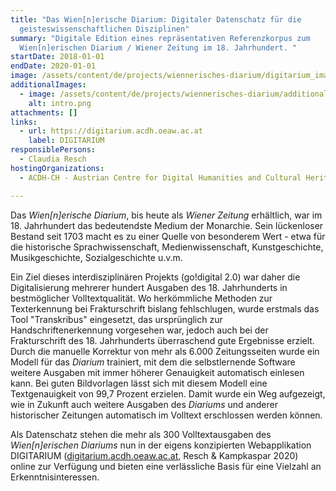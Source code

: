 ```yaml
---
title: "Das Wien[n]erische Diarium: Digitaler Datenschatz für die
  geisteswissenschaftlichen Disziplinen"
summary: "Digitale Edition eines repräsentativen Referenzkorpus zum
  Wien[n]erischen Diarium / Wiener Zeitung im 18. Jahrhundert. "
startDate: 2018-01-01
endDate: 2020-01-01
image: /assets/content/de/projects/wiennerisches-diarium/digitarium_image.jpg
additionalImages:
  - image: /assets/content/de/projects/wiennerisches-diarium/additionalImages/intro.png
    alt: intro.png
attachments: []
links:
  - url: https://digitarium.acdh.oeaw.ac.at
    label: DIGITARIUM
responsiblePersons:
  - Claudia Resch
hostingOrganizations:
  - ACDH-CH - Austrian Centre for Digital Humanities and Cultural Heritage

---
```

Das _Wien\[n\]erische Diarium_, bis heute als _Wiener Zeitung_ erhältlich, war im 18. Jahrhundert das bedeutendste Medium der Monarchie. Sein lückenloser Bestand seit 1703 macht es zu einer Quelle von besonderem Wert - etwa für die historische Sprachwissenschaft, Medienwissenschaft, Kunstgeschichte, Musikgeschichte, Sozialgeschichte u.v.m.

Ein Ziel dieses interdisziplinären Projekts (go!digital 2.0) war daher die Digitalisierung mehrerer hundert Ausgaben des 18. Jahrhunderts in bestmöglicher Volltextqualität. Wo herkömmliche Methoden zur Texterkennung bei Frakturschrift bislang fehlschlugen, wurde erstmals das Tool "Transkribus" eingesetzt, das ursprünglich zur Handschriftenerkennung vorgesehen war, jedoch auch bei der Frakturschrift des 18. Jahrhunderts überraschend gute Ergebnisse erzielt. Durch die manuelle Korrektur von mehr als 6.000 Zeitungsseiten wurde ein Modell für das _Diarium_ trainiert, mit dem die selbstlernende Software weitere Ausgaben mit immer höherer Genauigkeit automatisch einlesen kann. Bei guten Bildvorlagen lässt sich mit diesem Modell eine Textgenauigkeit von 99,7 Prozent erzielen. Damit wurde ein Weg aufgezeigt, wie in Zukunft auch weitere Ausgaben des _Diariums_ und anderer historischer Zeitungen automatisch im Volltext erschlossen werden können.

Als Datenschatz stehen die mehr als 300 Volltextausgaben des _Wien\[n\]erischen Diariums_ nun in der eigens konzipierten Webapplikation DIGITARIUM ([digitarium.acdh.oeaw.ac.at](https://digitarium.acdh.oeaw.ac.at/), Resch & Kampkaspar 2020) online zur Verfügung und bieten eine verlässliche Basis für eine Vielzahl an Erkenntnisinteressen.